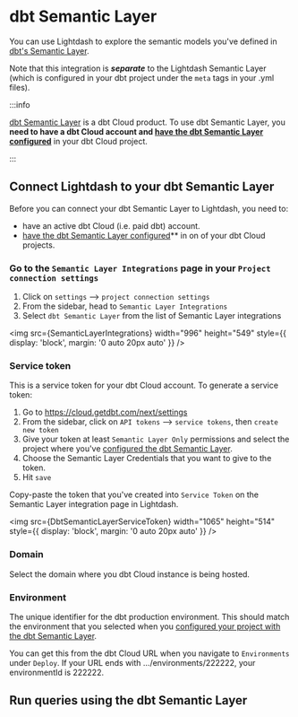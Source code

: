 

# dbt Semantic Layer

You can use Lightdash to explore the semantic models you've defined in [dbt's Semantic Layer](https://www.getdbt.com/product/semantic-layer). 

Note that this integration is **_separate_** to the Lightdash Semantic Layer (which is configured in your dbt project under the `meta` tags in your .yml files).

:::info

[dbt Semantic Layer](https://www.getdbt.com/product/semantic-layer) is a dbt Cloud product. To use dbt Semantic Layer, you **need to have a dbt Cloud account and [have the dbt Semantic Layer configured](https://docs.getdbt.com/guides/sl-snowflake-qs?step=14)** in your dbt Cloud project.

:::

## Connect Lightdash to your dbt Semantic Layer

Before you can connect your dbt Semantic Layer to Lightdash, you need to:

- have an active dbt Cloud (i.e. paid dbt) account. 
- [have the dbt Semantic Layer configured](https://docs.getdbt.com/guides/sl-snowflake-qs?step=14)** in on of your dbt Cloud projects.

### Go to the `Semantic Layer Integrations` page in your `Project connection settings`

1. Click on `settings` --> `project connection settings`
2. From the sidebar, head to `Semantic Layer Integrations`
3. Select `dbt Semantic Layer` from the list of Semantic Layer integrations

<img
  src={SemanticLayerIntegrations}
  width="996"
  height="549"
  style={{ display: 'block', margin: '0 auto 20px auto' }}
/>

### Service token

This is a service token for your dbt Cloud account. To generate a service token:

1. Go to https://cloud.getdbt.com/next/settings
2. From the sidebar, click on `API tokens` --> `service tokens`, then `create new token`
3. Give your token at least `Semantic Layer Only` permissions and select the project where you've [configured the dbt Semantic Layer](https://docs.getdbt.com/docs/use-dbt-semantic-layer/setup-sl#set-up-dbt-semantic-layer).
4. Choose the Semantic Layer Credentials that you want to give to the token. 
5. Hit `save`

Copy-paste the token that you've created into `Service Token` on the Semantic Layer integration page in Lightdash. 

<img
  src={DbtSemanticLayerServiceToken}
  width="1065"
  height="514"
  style={{ display: 'block', margin: '0 auto 20px auto' }}
/>

### Domain

Select the domain where you dbt Cloud instance is being hosted. 

### Environment

The unique identifier for the dbt production environment. This should match the environment that you selected when you [configured your project with the dbt Semantic Layer](https://docs.getdbt.com/docs/use-dbt-semantic-layer/setup-sl#1-select-environment).

You can get this from the dbt Cloud URL when you navigate to `Environments` under `Deploy`. If your URL ends with .../environments/222222, your environmentId is 222222. 

## Run queries using the dbt Semantic Layer

